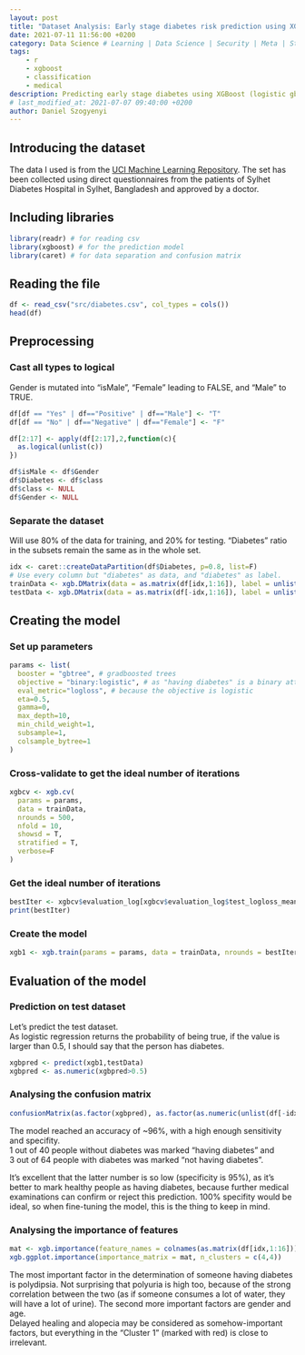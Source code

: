 ```yaml
---
layout: post
title: "Dataset Analysis: Early stage diabetes risk prediction using XGBoost"
date: 2021-07-11 11:56:00 +0200
category: Data Science # Learning | Data Science | Security | Meta | Stories
tags:
    - r
    - xgboost
    - classification
    - medical
description: Predicting early stage diabetes using XGBoost (logistic gbtrees). The used dataset is from UCI Machine Learning Repository.
# last_modified_at: 2021-07-07 09:40:00 +0200
author: Daniel Szogyenyi
---
```


## Introducing the dataset

The data I used is from the [UCI Machine Learning Repository](https://archive.ics.uci.edu/ml/datasets/Early+stage+diabetes+risk+prediction+dataset.#). The set has been collected using direct questionnaires from the patients of Sylhet Diabetes Hospital in Sylhet, Bangladesh and approved by a doctor.

## Including libraries

```r
library(readr) # for reading csv
library(xgboost) # for the prediction model
library(caret) # for data separation and confusion matrix
```

## Reading the file

```r
df <- read_csv("src/diabetes.csv", col_types = cols())
head(df)
```

## Preprocessing

### Cast all types to logical

Gender is mutated into "isMale", "Female" leading to FALSE, and "Male" to TRUE.

```r
df[df == "Yes" | df=="Positive" | df=="Male"] <- "T"
df[df == "No" | df=="Negative" | df=="Female"] <- "F"

df[2:17] <- apply(df[2:17],2,function(c){
  as.logical(unlist(c))
})

df$isMale <- df$Gender
df$Diabetes <- df$class
df$class <- NULL
df$Gender <- NULL
```

### Separate the dataset

Will use 80% of the data for training, and 20% for testing. "Diabetes" ratio in the subsets remain the same as in the whole set.

```r
idx <- caret::createDataPartition(df$Diabetes, p=0.8, list=F)
# Use every column but "diabetes" as data, and "diabetes" as label.
trainData <- xgb.DMatrix(data = as.matrix(df[idx,1:16]), label = unlist(df[idx,17]))
testData <- xgb.DMatrix(data = as.matrix(df[-idx,1:16]), label = unlist(df[-idx,17]))
```

## Creating the model

### Set up parameters

```r
params <- list(
  booster = "gbtree", # gradboosted trees
  objective = "binary:logistic", # as "having diabetes" is a binary attribute, use logistic
  eval_metric="logloss", # because the objective is logistic
  eta=0.5,
  gamma=0,
  max_depth=10,
  min_child_weight=1,
  subsample=1,
  colsample_bytree=1
)
```

### Cross-validate to get the ideal number of iterations

```r
xgbcv <- xgb.cv(
  params = params,
  data = trainData,
  nrounds = 500,
  nfold = 10,
  showsd = T,
  stratified = T,
  verbose=F
)
```

### Get the ideal number of iterations

```r
bestIter <- xgbcv$evaluation_log[xgbcv$evaluation_log$test_logloss_mean == min(xgbcv$evaluation_log$test_logloss_mean)]
print(bestIter)
```

### Create the model

```r
xgb1 <- xgb.train(params = params, data = trainData, nrounds = bestIter$iter, watchlist = list(test=testData,train=trainData), print_every_n = 10)
```

## Evaluation of the model

### Prediction on test dataset

Let's predict the test dataset.  
As logistic regression returns the probability of being true, if the value is larger than 0.5, I should say that the person has diabetes.

```r
xgbpred <- predict(xgb1,testData)
xgbpred <- as.numeric(xgbpred>0.5)
```

### Analysing the confusion matrix

```r
confusionMatrix(as.factor(xgbpred), as.factor(as.numeric(unlist(df[-idx,17]))))
```
The model reached an accuracy of ~96%, with a high enough sensitivity and specifity.  
1 out of 40 people without diabetes was marked "having diabetes" and  
3 out of 64 people with diabetes was marked "not having diabetes".  

It's excellent that the latter number is so low (specificity is 95%), as it's better to mark healthy people as having diabetes, because further medical examinations can confirm or reject this prediction. 100% specifity would be ideal, so when fine-tuning the model, this is the thing to keep in mind.

### Analysing the importance of features

```r
mat <- xgb.importance(feature_names = colnames(as.matrix(df[idx,1:16])), model = xgb1)
xgb.ggplot.importance(importance_matrix = mat, n_clusters = c(4,4))
```

The most important factor in the determination of someone having diabetes is polydipsia. Not surprising that polyuria is high too, because of the strong correlation between the two (as if someone consumes a lot of water, they will have a lot of urine).
The second more important factors are gender and age.  
Delayed healing and alopecia may be considered as somehow-important factors, but everything in the "Cluster 1" (marked with red) is close to irrelevant.